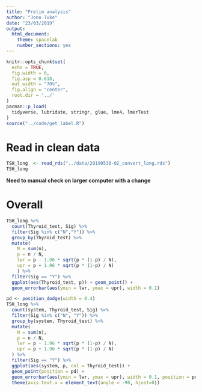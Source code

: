 ```yaml
---
title: "Prelim analysis"
author: "Jono Tuke"
date: "23/03/2019"
output: 
  html_document:
    theme: spacelab
    number_sections: yes
---
```


```r
knitr::opts_chunk$set(
  echo = TRUE, 
  fig.width = 6, 
  fig.asp = 0.618, 
  out.width = "70%",
  fig.align = "center", 
  root.dir = '../'
)
pacman::p_load(
  tidyverse, lubridate, stringr, glue, lme4, lmerTest
)
source("../code/get_label.R")
```

# Read in clean data

```r
TSH_long  <- read_rds("../data/20190530-02_convert_long.rds")
TSH_long
```


**Need to manual check on larger computer with a change**


# Overall

```r
TSH_long %>% 
  count(Thyroid_test, Sig) %>% 
  filter(Sig %in% c("N","Y")) %>% 
  group_by(Thyroid_test) %>% 
  mutate(
    N = sum(n), 
    p = n / N, 
    lwr = p - 1.96 * sqrt(p * (1-p) / N),
    upr = p + 1.96 * sqrt(p * (1-p) / N)
    ) %>% 
  filter(Sig == "Y") %>% 
  ggplot(aes(Thyroid_test, p)) + geom_point() + 
  geom_errorbar(aes(ymin = lwr, ymax = upr), width = 0.1)
```


```r
pd <- position_dodge(width = 0.4)
TSH_long %>% 
  count(system, Thyroid_test, Sig) %>% 
  filter(Sig %in% c("N", "Y")) %>% 
  group_by(system, Thyroid_test) %>% 
  mutate(
    N = sum(n), 
    p = n / N, 
    lwr = p - 1.96 * sqrt(p * (1-p) / N),
    upr = p + 1.96 * sqrt(p * (1-p) / N)
  ) %>% 
  filter(Sig == "Y") %>% 
  ggplot(aes(system, p, col = Thyroid_test)) + 
  geom_point(position = pd) + 
  geom_errorbar(aes(ymin = lwr, ymax = upr), width = 0.1, position = pd) + 
  theme(axis.text.x = element_text(angle = -90, hjust=0))
```

